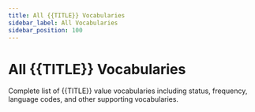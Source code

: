 ```yaml
---
title: All {{TITLE}} Vocabularies
sidebar_label: All Vocabularies
sidebar_position: 100
---
```


# All {{TITLE}} Vocabularies

Complete list of {{TITLE}} value vocabularies including status, frequency, language codes, and other supporting vocabularies.


<DocCardList />